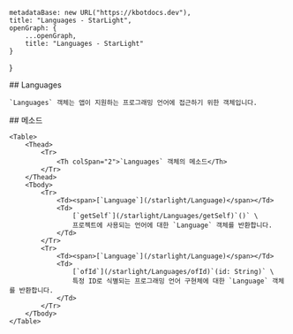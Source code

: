 
    metadataBase: new URL("https://kbotdocs.dev"),
    title: "Languages - StarLight",
    openGraph: {
        ...openGraph,
        title: "Languages - StarLight"
    }
}

<Section>
    ## Languages

    `Languages` 객체는 앱이 지원하는 프로그래밍 언어에 접근하기 위한 객체입니다.
</Section>
<Section>
    ## 메소드

    <Table>
        <Thead>
            <Tr>
                <Th colSpan="2">`Languages` 객체의 메소드</Th>
            </Tr>
        </Thead>
        <Tbody>
            <Tr>
                <Td><span>[`Language`](/starlight/Language)</span></Td>
                <Td>
                    [`getSelf`](/starlight/Languages/getSelf)`()` \
                    프로젝트에 사용되는 언어에 대한 `Language` 객체를 반환합니다.
                </Td>
            </Tr>
            <Tr>
                <Td><span>[`Language`](/starlight/Language)</span></Td>
                <Td>
                    [`ofId`](/starlight/Languages/ofId)`(id: String)` \
                    특정 ID로 식별되는 프로그래밍 언어 구현체에 대한 `Language` 객체를 반환합니다.
                </Td>
            </Tr>
        </Tbody>
    </Table>
</Section>